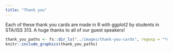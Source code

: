 ```yaml
---
title: "Thank you"
---
```


Each of these thank you cards are made in R with ggplot2 by students in STA/ISS 313. A huge thanks to all of our guest speakers!

```r
thank_you_paths <- fs::dir_ls("../images/thank-you-cards", regexp = "*md", invert = TRUE)
knitr::include_graphics(thank_you_paths)
```
